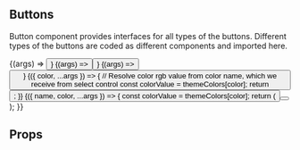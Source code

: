 
<Meta title="Components/Button" decorators={[withDesign]} />

## Buttons

Button component provides interfaces for all types of the buttons. Different types of the buttons are coded as different components and imported here.

<Preview>
  <Story
    name="Default"
    parameters={{
      // Configuration for design plugin, which allows to display linked Figma frame
      design: config({
        type: "figma",
        // replace this url with your own design file to link:
        url:
          "https://www.figma.com/file/iFt4Ah9rN39N1vg36P6nYd/Workshop_working_file?node-id=113%3A3473",
      }),
    }}
    // Props values for the story
    args={{ label: "Button", disabled: false }}
  >
    {(args) => <Button {...args} />}
  </Story>
  <Story name="Outline" args={{ label: "Button", isOutline: true }}>
    {(args) => <Button {...args} />}
  </Story>
  <Story name="Stretched" args={{ label: "Button", isStretched: true }}>
    {(args) => <Button {...args} />}
  </Story>
  <Story
    name="Colors"
    // Custom select control, which receives values from the name of color tokens
    argTypes={{
      color: { control: { type: "select", options: Object.keys(themeColors) } },
    }}
    args={{ label: "Button", color: "primaryPurple100" }}
  >
    {({ color, ...args }) => {
      // Resolve color rgb value from color name, which we receive from select control
      const colorValue = themeColors[color];
      return <Button color={colorValue} {...args} />;
    }}
  </Story>
  <Story
    name="Button with Icon"
    argTypes={{
      name: { control: { type: "select", options: Object.keys(icons) } },
      color: { control: { type: "select", options: Object.keys(themeColors) } },
    }}
    args={{ isOutline: true, name: "arrowBack", isActive: true }}
  >
    {({ name, color, ...args }) => {
      const colorValue = themeColors[color];
      return (
        <Button color={colorValue} {...args}>
          <Icon name={name} />
        </Button>
      );
    }}
  </Story>
</Preview>

## Props

<ArgsTable of={Button} />
